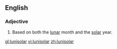 ==English==
===Adjective===
{{en-adj|-}}
#Based on both the [[lunar]] month and the [[solar]] year.

[[gl:lunisolar]]
[[vi:lunisolar]]
[[zh:lunisolar]]